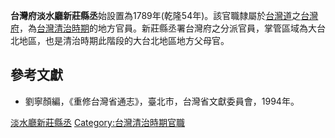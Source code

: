 '''台灣府淡水廳新莊縣丞'''始設置為1789年(乾隆54年)。該官職隸屬於[[台灣道|台灣道]]之[[台灣府|台灣府]]，為[[台灣清治時期|台灣清治時期]]的地方官員。新莊縣丞署台灣府之分派官員，掌管區域為大台北地區，也是清治時期此階段的大台北地區地方父母官。

==參考文獻==
*劉寧顏編，《重修台灣省通志》，臺北市，台灣省文獻委員會，1994年。 

[[Category:淡水廳新莊縣丞|]]
[[Category:台灣清治時期官職|Category:台灣清治時期官職]]